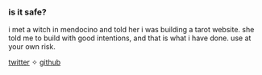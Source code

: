 ### is it safe?

i met a witch in mendocino and told her i was building a tarot website. she told me to build with good intentions, and that is what i have done. use at your own risk.

[twitter](https://twitter.com/bgdotjpg) ✧ [github](https://github.com/benzguo/witchcraft.computer)
